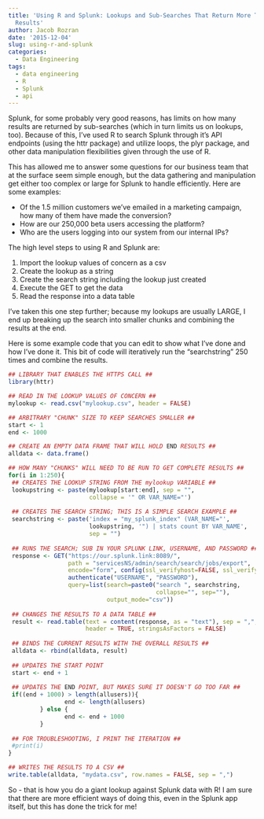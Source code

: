 ```yaml
---
title: 'Using R and Splunk: Lookups and Sub-Searches That Return More Than 10,000
  Results'
author: Jacob Rozran
date: '2015-12-04'
slug: using-r-and-splunk
categories:
  - Data Engineering
tags:
  - data engineering
  - R
  - Splunk
  - api
---
```


Splunk, for some probably very good reasons, has limits on how many results are 
returned by sub-searches (which in turn limits us on lookups, too). Because of 
this, I've used R to search Splunk through it's API endpoints (using the httr 
package) and utilize loops, the plyr package, and other data manipulation 
flexibilities given through the use of R.

This has allowed me to answer some questions for our business team that at the 
surface seem simple enough, but the data gathering and manipulation get either 
too complex or large for Splunk to handle efficiently. Here are some examples:

* Of the 1.5 million customers we've emailed in a marketing campaign, how many 
of them have made the conversion?
* How are our 250,000 beta users accessing the platform?
* Who are the users logging into our system from our internal IPs?

The high level steps to using R and Splunk are:

1. Import the lookup values of concern as a csv
2. Create the lookup as a string
3. Create the search string including the lookup just created
4. Execute the GET to get the data
5. Read the response into a data table

I've taken this one step further; because my lookups are usually LARGE, I end up 
breaking up the search into smaller chunks and combining the results at the end.

Here is some example code that you can edit to show what I've done and how I've 
done it. This bit of code will iteratively run the "searchstring" 250 times and 
combine the results. 

```r
## LIBRARY THAT ENABLES THE HTTPS CALL ## 
library(httr)

## READ IN THE LOOKUP VALUES OF CONCERN ##
mylookup <- read.csv("mylookup.csv", header = FALSE)

## ARBITRARY "CHUNK" SIZE TO KEEP SEARCHES SMALLER ##
start <- 1
end <- 1000

## CREATE AN EMPTY DATA FRAME THAT WILL HOLD END RESULTS ##
alldata <- data.frame()

## HOW MANY "CHUNKS" WILL NEED TO BE RUN TO GET COMPLETE RESULTS ##
for(i in 1:250){
 ## CREATES THE LOOKUP STRING FROM THE mylookup VARIABLE ##
 lookupstring <- paste(mylookup[start:end], sep = "", 
                       collapse = '" OR VAR_NAME="')
 
 ## CREATES THE SEARCH STRING; THIS IS A SIMPLE SEARCH EXAMPLE ##
 searchstring <- paste('index = "my_splunk_index" (VAR_NAME="', 
                       lookupstring, '") | stats count BY VAR_NAME', 
                       sep = "")
 
 ## RUNS THE SEARCH; SUB IN YOUR SPLUNK LINK, USERNAME, AND PASSWORD ##
 response <- GET("https://our.splunk.link:8089/", 
                 path = "servicesNS/admin/search/search/jobs/export", 
                 encode="form", config(ssl_verifyhost=FALSE, ssl_verifypeer=0), 
                 authenticate("USERNAME", "PASSWORD"), 
                 query=list(search=paste0("search ", searchstring, 
                                          collapse="", sep=""), 
                            output_mode="csv"))
 
 ## CHANGES THE RESULTS TO A DATA TABLE ## 
 result <- read.table(text = content(response, as = "text"), sep = ",", 
                      header = TRUE, stringsAsFactors = FALSE)
 
 ## BINDS THE CURRENT RESULTS WITH THE OVERALL RESULTS ##
 alldata <- rbind(alldata, result)
 
 ## UPDATES THE START POINT
 start <- end + 1
 
 ## UPDATES THE END POINT, BUT MAKES SURE IT DOESN'T GO TOO FAR ##
 if((end + 1000) > length(allusers)){
                end <- length(allusers)
         } else {
                end <- end + 1000
         }
 
 ## FOR TROUBLESHOOTING, I PRINT THE ITERATION ##
 #print(i)
}

## WRITES THE RESULTS TO A CSV ##
write.table(alldata, "mydata.csv", row.names = FALSE, sep = ",")
```

So - that is how you do a giant lookup against Splunk data with R! I am sure 
that there are more efficient ways of doing this, even in the Splunk app itself, 
but this has done the trick for me!